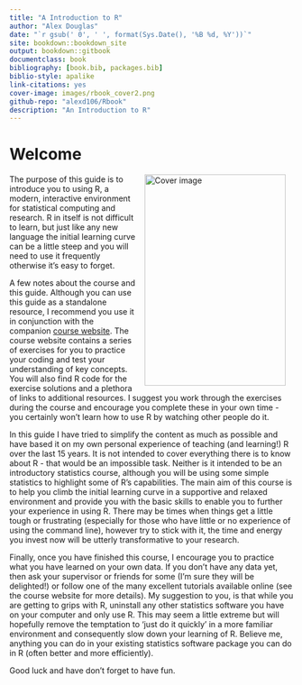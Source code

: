 ```yaml
--- 
title: "A Introduction to R"
author: "Alex Douglas"
date: "`r gsub(' 0', ' ', format(Sys.Date(), '%B %d, %Y'))`"
site: bookdown::bookdown_site
output: bookdown::gitbook
documentclass: book
bibliography: [book.bib, packages.bib]
biblio-style: apalike
link-citations: yes
cover-image: images/rbook_cover2.png
github-repo: "alexd106/Rbook"
description: "An Introduction to R"
---
```


# Welcome{-}

<a href="rbook_cover2.png"><img src="images/rbook_cover2.png" width="250" height="375" alt="Cover image" align="right" style="margin: 0 1em 0 1em" /></a>

The purpose of this guide is to introduce you to using R, a modern, interactive environment for statistical computing and research. R in itself is not difficult to learn, but just like any new language the initial learning curve can be a little steep and you will need to use it frequently otherwise it’s easy to forget. 

A few notes about the course and this guide. Although you can use this guide as a standalone resource, I recommend you use it in conjunction with the companion [course website](https://alexd106.github.io). The course website contains a series of exercises for you to practice your coding and test your understanding of key concepts. You will also find R code for the exercise solutions and a plethora of links to additional resources. I suggest you work through the exercises during the course and encourage you complete these in your own time - you certainly won’t learn how to use R by watching other people do it.

In this guide I have tried to simplify the content as much as possible and have based it on my own personal experience of teaching (and learning!) R over the last 15 years. It is not intended to cover everything there is to know about R - that would be an impossible task. Neither is it intended to be an introductory statistics course, although you will be using some simple statistics to highlight some of R’s capabilities. The main aim of this course is to help you climb the initial learning curve in a supportive and relaxed environment and provide you with the basic skills to enable you to further your experience in using R. There may be times when things get a little tough or frustrating (especially for those who have little or no experience of using the command line), however try to stick with it, the time and energy you invest now will be utterly transformative to your research. 

Finally, once you have finished this course, I encourage you to practice what you have learned on your own data. If you don’t have any data yet, then ask your supervisor or friends for some (I’m sure they will be delighted!) or follow one of the many excellent tutorials available online (see the course website for more details). My suggestion to you, is that while you are getting to grips with R, uninstall any other statistics software you have on your computer and only use R. This may seem a little extreme but will hopefully remove the temptation to ‘just do it quickly’ in a more familiar environment and consequently slow down your learning of R. Believe me, anything you can do in your existing statistics software package you can do in R (often better and more efficiently). 

Good luck and have don’t forget to have fun. 
